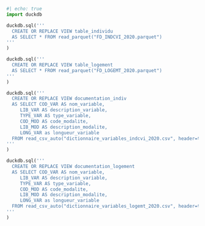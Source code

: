 ```python
#| echo: true
import duckdb

duckdb.sql('''
  CREATE OR REPLACE VIEW table_individu
  AS SELECT * FROM read_parquet("FD_INDCVI_2020.parquet")
'''
)

duckdb.sql('''
  CREATE OR REPLACE VIEW table_logement
  AS SELECT * FROM read_parquet("FD_LOGEMT_2020.parquet")
'''
)

duckdb.sql('''
  CREATE OR REPLACE VIEW documentation_indiv
  AS SELECT COD_VAR AS nom_variable,
     LIB_VAR AS description_variable,
     TYPE_VAR AS type_variable,
     COD_MOD AS code_modalite,
     LIB_MOD AS description_modalite,
     LONG_VAR as longueur_variable
  FROM read_csv_auto("dictionnaire_variables_indcvi_2020.csv", header=true)
'''
)

duckdb.sql('''
  CREATE OR REPLACE VIEW documentation_logement
  AS SELECT COD_VAR AS nom_variable,
     LIB_VAR AS description_variable,
     TYPE_VAR AS type_variable,
     COD_MOD AS code_modalite,
     LIB_MOD AS description_modalite,
     LONG_VAR as longueur_variable
  FROM read_csv_auto("dictionnaire_variables_logemt_2020.csv", header=true)
'''
)
```
